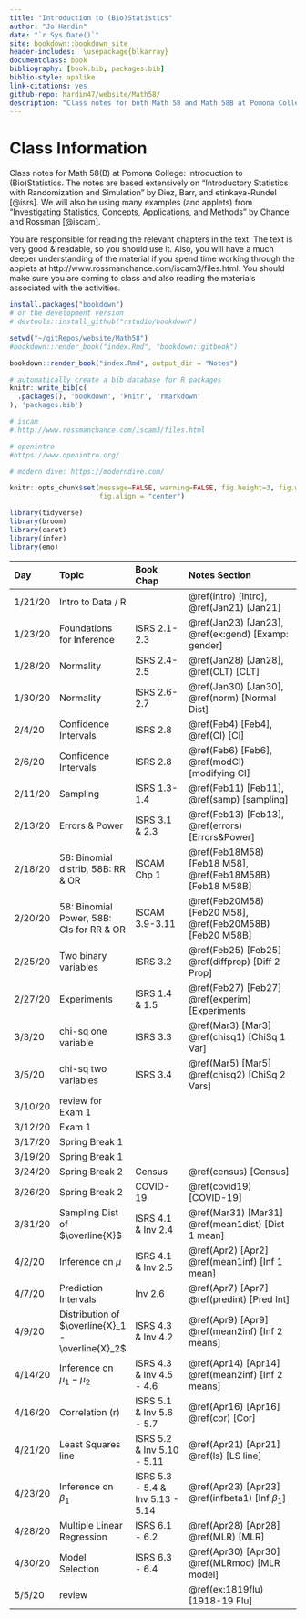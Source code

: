 ```yaml
--- 
title: "Introduction to (Bio)Statistics"
author: "Jo Hardin"
date: "`r Sys.Date()`"
site: bookdown::bookdown_site
header-includes:  \usepackage{blkarray}
documentclass: book
bibliography: [book.bib, packages.bib]
biblio-style: apalike
link-citations: yes
github-repo: hardin47/website/Math58/
description: "Class notes for both Math 58 and Math 58B at Pomona College: Introduction to Statistics and Introduction to Biostatistics.  The notes are based extensively on Introductory Statistics with Randomization and Simulation by Diez, Barr, and Cetinkaya-Rundel and Investigating Statistical Concepts, Applications, and Methods by Chance and Rossman."
---
```



# Class Information {-}

Class notes for Math 58(B) at Pomona College: Introduction to (Bio)Statistics.  The notes are based extensively on "Introductory Statistics with Randomization and Simulation" by Diez, Barr, and \c{C}etinkaya-Rundel [@isrs].  We will also be using many examples (and applets) from "Investigating Statistics, Concepts, Applications, and Methods" by Chance and Rossman [@iscam].


You are responsible for reading the relevant chapters in the text.  The text is very good & readable, so you should use it.  Also, you will have a much deeper understanding of the material if you spend time working through the applets at http://www.rossmanchance.com/iscam3/files.html.  You should make sure you are coming to class and also reading the materials associated with the activities. 

```r
install.packages("bookdown")
# or the development version
# devtools::install_github("rstudio/bookdown")

setwd("~/gitRepos/website/Math58")
#bookdown::render_book("index.Rmd", "bookdown::gitbook")

bookdown::render_book("index.Rmd", output_dir = "Notes")
```


```r
# automatically create a bib database for R packages
knitr::write_bib(c(
  .packages(), 'bookdown', 'knitr', 'rmarkdown'
), 'packages.bib')
```



```r
# iscam
# http://www.rossmanchance.com/iscam3/files.html

# openintro
#https://www.openintro.org/

# modern dive: https://moderndive.com/
```


```r
knitr::opts_chunk$set(message=FALSE, warning=FALSE, fig.height=3, fig.width=5, 
                      fig.align = "center")

library(tidyverse)
library(broom)
library(caret)
library(infer)
library(emo)
```

| Day    	| Topic     	|  Book Chap   	|   Notes Section |
|:-------	|:------------|:---------	|:--------------------	|
| 1/21/20 	| Intro to Data / R |  | \@ref(intro) [intro],  \@ref(Jan21) [Jan21]|
| 1/23/20	| Foundations for Inference | ISRS 2.1-2.3 |  \@ref(Jan23) [Jan23], \@ref(ex:gend)  [Examp: gender] |
| 1/28/20	| Normality | ISRS 2.4-2.5 |  \@ref(Jan28) [Jan28], \@ref(CLT)  [CLT] |
| 1/30/20	| Normality | ISRS 2.6-2.7 |  \@ref(Jan30) [Jan30], \@ref(norm)  [Normal Dist] |
| 2/4/20	| Confidence Intervals | ISRS 2.8 |  \@ref(Feb4) [Feb4], \@ref(CI)  [CI] |
| 2/6/20	| Confidence Intervals | ISRS 2.8 |  \@ref(Feb6) [Feb6], \@ref(modCI)  [modifying CI] 
| 2/11/20	| Sampling | ISRS 1.3-1.4 |  \@ref(Feb11) [Feb11], \@ref(samp)  [sampling] |
| 2/13/20	| Errors & Power | ISRS 3.1 & 2.3 |  \@ref(Feb13) [Feb13], \@ref(errors) [Errors&Power] |
| 2/18/20	| 58: Binomial distrib, 58B: RR & OR | ISCAM Chp 1 |  \@ref(Feb18M58) [Feb18 M58], \@ref(Feb18M58B) [Feb18 M58B] |
| 2/20/20	| 58: Binomial Power, 58B: CIs for RR & OR| ISCAM 3.9-3.11 |  \@ref(Feb20M58) [Feb20 M58], \@ref(Feb20M58B) [Feb20 M58B] |
| 2/25/20	| Two binary variables | ISRS 3.2 |  \@ref(Feb25) [Feb25] \@ref(diffprop) [Diff 2 Prop] |
| 2/27/20	| Experiments | ISRS 1.4 & 1.5 |  \@ref(Feb27) [Feb27] \@ref(experim) [Experiments|
| 3/3/20	| chi-sq one variable| ISRS 3.3 |  \@ref(Mar3) [Mar3] \@ref(chisq1) [ChiSq 1 Var] |
| 3/5/20	| chi-sq two variables| ISRS 3.4 |  \@ref(Mar5) [Mar5] \@ref(chisq2) [ChiSq 2 Vars] |
| 3/10/20	|review for Exam 1 |  |  |
| 3/12/20	| Exam 1 |   |  |
| 3/17/20	| Spring Break 1|  |   |
| 3/19/20	| Spring Break 1 |  |  |
| 3/24/20	| Spring Break 2 |  Census  | \@ref(census) [Census] |
| 3/26/20	| Spring Break 2 | COVID-19  | \@ref(covid19) [COVID-19] |
| 3/31/20	| Sampling Dist of $\overline{X}$| ISRS 4.1 & Inv 2.4 |  \@ref(Mar31) [Mar31] \@ref(mean1dist) [Dist 1 mean] |
| 4/2/20	| Inference on $\mu$| ISRS 4.1 & Inv 2.5|  \@ref(Apr2) [Apr2] \@ref(mean1inf) [Inf 1 mean] |
| 4/7/20	| Prediction Intervals | Inv 2.6 |  \@ref(Apr7) [Apr7] \@ref(predint) [Pred Int] |
| 4/9/20	| Distribution of $\overline{X}_1 - \overline{X}_2$| ISRS 4.3 & Inv 4.2|  \@ref(Apr9) [Apr9] \@ref(mean2inf) [Inf 2 means] |
| 4/14/20	|  Inference on $\mu_1 - \mu_2$| ISRS 4.3 & Inv 4.5 - 4.6 |  \@ref(Apr14) [Apr14] \@ref(mean2inf) [Inf 2 means]  |
| 4/16/20	| Correlation (r) | ISRS 5.1 & Inv 5.6 - 5.7 |  \@ref(Apr16) [Apr16] \@ref(cor) [Cor] |
| 4/21/20	| Least Squares line | ISRS 5.2 & Inv 5.10 - 5.11 |  \@ref(Apr21) [Apr21] \@ref(ls) [LS line] |
| 4/23/20	| Inference on $\beta_1$ | ISRS 5.3 - 5.4 & Inv 5.13 - 5.14 |  \@ref(Apr23) [Apr23] \@ref(infbeta1) [Inf $\beta_1$] |
| 4/28/20	| Multiple Linear Regression | ISRS 6.1 - 6.2 |  \@ref(Apr28) [Apr28] \@ref(MLR) [MLR] |
| 4/30/20	| Model Selection | ISRS 6.3 - 6.4 |  \@ref(Apr30) [Apr30] \@ref(MLRmod) [MLR model] |
| 5/5/20	|review |  |  \@ref(ex:1819flu) [1918-19 Flu]  |
